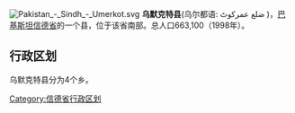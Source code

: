 {{Unreferenced|time=2022-02-19T02:43:20+00:00}}
[[File:Pakistan_-_Sindh_-_Umerkot.svg|thumb]]
'''乌默克特县'''(乌尔都语: ضلع عمرکوٹ )，[[巴基斯坦|巴基斯坦]][[信德省|信德省]]的一个县，位于该省南部。总人口663,100（1998年）。

== 行政区划 ==
乌默克特县分为4个乡。

{{信德省行政区划}}
[[Category:信德省行政区划|Category:信德省行政区划]]